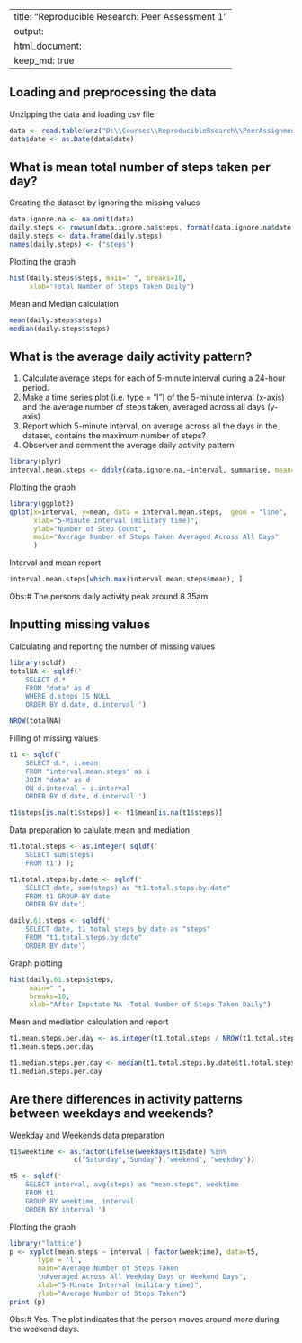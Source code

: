 --------------------------------------------------------
title: "Reproducible Research: Peer Assessment 1"
output: 
  html_document:
    keep_md: true
--------------------------------------------------------


## Loading and preprocessing the data
Unzipping the data and loading csv file
```r
data <- read.table(unz("D:\\Courses\\ReproducibleRsearch\\PeerAssignment1\\RepData_PeerAssessment1\\activity.zip", "activity.csv"), header=T, quote="\"", sep=",")
data$date <- as.Date(data$date) 
```

## What is mean total number of steps taken per day?

Creating the dataset by ignoring the missing values

```r
data.ignore.na <- na.omit(data) 
daily.steps <- rowsum(data.ignore.na$steps, format(data.ignore.na$date, '%Y-%m-%d')) 
daily.steps <- data.frame(daily.steps) 
names(daily.steps) <- ("steps") 
```

Plotting the graph
```r
hist(daily.steps$steps, main=" ", breaks=10,
     xlab="Total Number of Steps Taken Daily")

```

Mean and Median calculation

```r
mean(daily.steps$steps)
median(daily.steps$steps)
```


## What is the average daily activity pattern?
1. Calculate average steps for each of 5-minute interval during a 24-hour period.
2. Make a time series plot (i.e. type = "l") of the 5-minute interval (x-axis) and the average number of steps taken, averaged across all days (y-axis)
3. Report which 5-minute interval, on average across all the days in the dataset, contains the maximum
number of steps?
4. Observer and comment the average daily activity pattern

```r
library(plyr)
interval.mean.steps <- ddply(data.ignore.na,~interval, summarise, mean=mean(steps))
```

Plotting the graph

```r
library(ggplot2)
qplot(x=interval, y=mean, data = interval.mean.steps,  geom = "line",
      xlab="5-Minute Interval (military time)",
      ylab="Number of Step Count",
      main="Average Number of Steps Taken Averaged Across All Days"
      )
```

Interval and mean report
```r
interval.mean.steps[which.max(interval.mean.steps$mean), ]
```

Obs:# The persons daily activity peak around 8.35am

## Inputting missing values

Calculating and reporting the number of missing values

```r
library(sqldf)
totalNA <- sqldf(' 
    SELECT d.*            
    FROM "data" as d
    WHERE d.steps IS NULL 
    ORDER BY d.date, d.interval ') 
```

```r
NROW(totalNA) 
```

Filling of missing values

```r
t1 <- sqldf('  
    SELECT d.*, i.mean
    FROM "interval.mean.steps" as i
    JOIN "data" as d
    ON d.interval = i.interval 
    ORDER BY d.date, d.interval ') 

t1$steps[is.na(t1$steps)] <- t1$mean[is.na(t1$steps)]
```

Data preparation to calulate mean and mediation

```r
t1.total.steps <- as.integer( sqldf(' 
    SELECT sum(steps)  
    FROM t1') );

t1.total.steps.by.date <- sqldf(' 
    SELECT date, sum(steps) as "t1.total.steps.by.date" 
    FROM t1 GROUP BY date 
    ORDER BY date') 

daily.61.steps <- sqldf('   
    SELECT date, t1_total_steps_by_date as "steps"
    FROM "t1.total.steps.by.date"
    ORDER BY date') 

```

Graph plotting
```r
hist(daily.61.steps$steps, 
     main=" ",
     breaks=10,
     xlab="After Imputate NA -Total Number of Steps Taken Daily")

```






Mean and mediation calculation and report

```r
t1.mean.steps.per.day <- as.integer(t1.total.steps / NROW(t1.total.steps.by.date) )
t1.mean.steps.per.day
```

```r
t1.median.steps.per.day <- median(t1.total.steps.by.date$t1.total.steps.by.date)
t1.median.steps.per.day
```



## Are there differences in activity patterns between weekdays and weekends?

Weekday and Weekends data preparation

```r
t1$weektime <- as.factor(ifelse(weekdays(t1$date) %in% 
                c("Saturday","Sunday"),"weekend", "weekday"))

t5 <- sqldf('   
    SELECT interval, avg(steps) as "mean.steps", weektime
    FROM t1
    GROUP BY weektime, interval
    ORDER BY interval ')
```

Plotting the graph

```r
library("lattice")
p <- xyplot(mean.steps ~ interval | factor(weektime), data=t5, 
       type = 'l',
       main="Average Number of Steps Taken 
       \nAveraged Across All Weekday Days or Weekend Days",
       xlab="5-Minute Interval (military time)",
       ylab="Average Number of Steps Taken")
print (p)  

````

Obs:# Yes. The plot indicates that the person moves around more during the weekend days.



